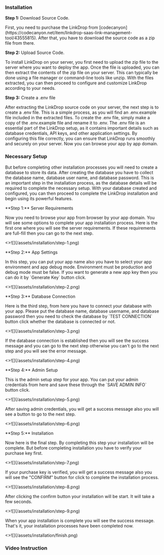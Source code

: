 ### Installation

**Step 1:** Download Source Code.

<p className="flex item-center">
  First, you need to purchase the LinkDrop from
  [codecanyon](https://codecanyon.net/item/linkdrop-saas-link-management-tool/43555815).
  After that, you have to download the source code as a zip file from there.
</p>

**Step 2:** Upload Source Code.

<p>
  To install LinkDrop on your server, you first need to upload the zip file to
  the server where you want to deploy the app. Once the file is uploaded, you
  can then extract the contents of the zip file on your server. This can
  typically be done using a file manager or command-line tools like unzip. With
  the files extracted, you can then proceed to configure and customize LinkDrop
  according to your needs.
</p>

**Step 3:** Create a .env file

<p>
  After extracting the LinkDrop source code on your server, the next step is to
  create a .env file. This is a simple process, as you will find an .env.example
  file included in the extracted files. To create the .env file, simply make a
  copy of the .env.example file and rename it to .env. The .env file is an
  essential part of the LinkDrop setup, as it contains important details such as
  database credentials, API keys, and other application settings. By configuring
  this file correctly, you can ensure that LinkDrop runs smoothly and securely
  on your server. Now you can browse your app by app domain.
</p>

### Necessary Setup


<p>
  But before completing other installation processes you will need to create a
  database to store its data. After creating the database you have to collect
  the database name, database user name, and database password. This is an
  important step in the installation process, as the database details will be
  required to complete the necessary setup. With your database created and
  configured, you can then proceed to complete the LinkDrop installation and
  begin using its powerful features.
</p>

<p className="mt-8">**Step 1:** Server Requirements</p>
<p className="mb-2">
  Now you need to browse your app from browser by your app domain. You will see
  some options to complete your app installation process. Here is the first one
  where you will see the server requirements. If these requirements are
  full-fill then you can go to the next step.
</p>
<>![](/assets/installation/step-1.png)</>

<p className="mt-8">**Step 2:** App Settings</p>
<p className="mb-2">
  In this step, you can put your app name also you have to select your app
  environment and app debug mode. Environment must be production and debug mode
  must be false. If you want to generate a new app key then you can do it by
  `Generate Key` button click.
</p>
<>![](/assets/installation/step-2.png)</>

<p className="mt-8">**Step 3:** Database Connection</p>
<p className="mb-2">
  Here is the third step, from here you have to connect your database with your
  app. Please put the database name, database username, and database password
  then you need to check the database by `TEST CONNECTION` button click whether
  the database is connected or not.
</p>
<>![](/assets/installation/step-3.png)</>

<p className="mb-2">
  If the database connection is established then you will see the success
  message and you can go to the next step otherwise you can't go to the next
  step and you will see the error message.
</p>
<>![](/assets/installation/step-4.png)</>

<p className="mt-8">**Step 4:** Admin Setup</p>
<p className="mb-2">
  This is the admin setup step for your app. You can put your admin credentials
  from here and save these through the `SAVE ADMIN INFO` button click.
</p>
<>![](/assets/installation/step-5.png)</>

<p className="my-2">
  After saving admin credentials, you will get a success message also you will
  see a button to go to the next step.
</p>
<>![](/assets/installation/step-6.png)</>

<p className="mt-8">**Step 5:** Installation</p>
<p className="mb-2">
  Now here is the final step. By completing this step your installation will be
  complete. But before completing installation you have to verify your purchase
  key first.
</p>
<>![](/assets/installation/step-7.png)</>

<p className="my-2">
  If your purchase key is verified, you will get a success message also you will
  see the "CONFIRM" button for click to complete the installation process.
</p>
<>![](/assets/installation/step-8.png)</>

<p className="my-2">
  After clicking the confirm button your installation will be start. It will
  take a few seconds.
</p>
<>![](/assets/installation/step-9.png)</>

<p className="my-2">
  When your app installation is complete you will see the success message.
  That's it, your installation processes have been completed now.
</p>
<>![](/assets/installation/finish.png)</>

### Video Instruction
